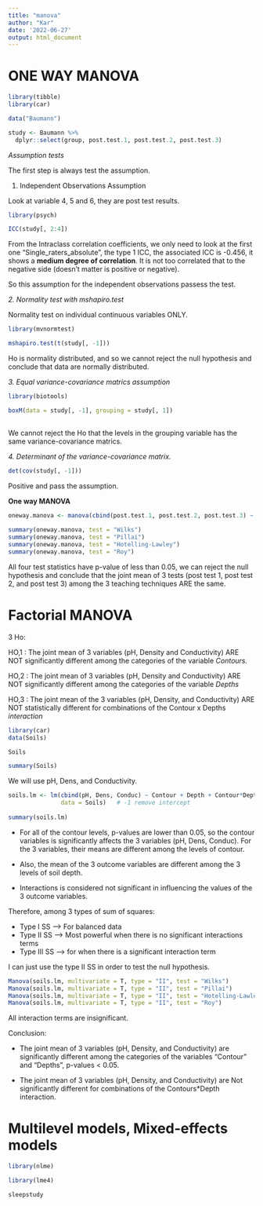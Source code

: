 ```yaml
---
title: "manova"
author: "Kar"
date: '2022-06-27'
output: html_document
---
```



# ONE WAY MANOVA

```r
library(tibble)
library(car)


```

```r
data("Baumann")

study <- Baumann %>% 
  dplyr::select(group, post.test.1, post.test.2, post.test.3)

```

*Assumption tests*

The first step is always test the assumption. 

1. Independent Observations Assumption

Look at variable 4, 5 and 6, they are post test results. 

```r
library(psych)

ICC(study[, 2:4])

```

From the Intraclass correlation coefficients, we only need to look at the first one "Single_raters_absolute", the type 1 ICC, the associated ICC is -0.456, it shows a **medium degree of correlation**. It is not too correlated that to the negative side (doesn't matter is positive or negative). 

So this assumption for the independent observations passess the test. 


*2. Normality test with mshapiro.test*

Normality test on individual continuous variables ONLY. 

```r

library(mvnormtest)

mshapiro.test(t(study[, -1]))

```

Ho is normality distributed, and so we cannot reject the null hypothesis and conclude that data are normally distributed. 


*3. Equal variance-covariance matrics assumption*


```r
library(biotools)

boxM(data = study[, -1], grouping = study[, 1])
  
```

We cannot reject the Ho that the levels in the grouping variable has the same variance-covariance matrics. 

*4. Determinant of the variance-covariance matrix.* 

```r
det(cov(study[, -1]))

```
Positive and pass the assumption. 


**One way MANOVA**

```r
oneway.manova <- manova(cbind(post.test.1, post.test.2, post.test.3) ~ group, data = study)
  
summary(oneway.manova, test = "Wilks")
summary(oneway.manova, test = "Pillai")
summary(oneway.manova, test = "Hotelling-Lawley")
summary(oneway.manova, test = "Roy")


```

All four test statistics have p-value of less than 0.05, we can reject the null hypothesis and conclude that the joint mean of 3 tests (post test 1, post test 2, and post test 3) among the 3 teaching techniques ARE the same. 


# Factorial MANOVA

3 Ho:

HO,1 : The joint mean of 3 variables (pH, Density and Conductivity) ARE NOT significantly different among the categories of the variable *Contours.*

HO,2 : The joint mean of 3 variables (pH, Density and Conductivity) ARE NOT significantly different among the categories of the variable *Depths*

HO,3 : The joint mean of the 3 variables (pH, Density, and Conductivity) ARE NOT statistically different for combinations of the Contour x Depths *interaction*

```r
library(car)
data(Soils)

Soils

```


```r
summary(Soils)

```


We will use pH, Dens, and Conductivity. 

```r
soils.lm <- lm(cbind(pH, Dens, Conduc) ~ Contour + Depth + Contour*Depth -1, 
               data = Soils)   # -1 remove intercept
  
summary(soils.lm)

```

* For all of the contour levels, p-values are lower than 0.05, so the contour variables is significantly affects the 3 variables (pH, Dens, Conduc). For the 3 variables, their means are different among the levels of contour.

* Also, the mean of the 3 outcome variables are different among the 3 levels of soil depth. 

* Interactions is considered not significant in influencing the values of the 3 outcome variables.

Therefore, among 3 types of sum of squares:

* Type I SS --> For balanced data
* Type II SS --> Most powerful when there is no significant interactions terms
* Type III SS --> for when there is a significant interaction term

I can just use the type II SS in order to test the null hypothesis.  

```r
Manova(soils.lm, multivariate = T, type = "II", test = "Wilks")
Manova(soils.lm, multivariate = T, type = "II", test = "Pillai")
Manova(soils.lm, multivariate = T, type = "II", test = "Hotelling-Lawley")
Manova(soils.lm, multivariate = T, type = "II", test = "Roy")
```

All interaction terms are insignificant. 

Conclusion:

* The joint mean of 3 variables (pH, Density, and Conductivity) are significantly different among the categories of the variables "Contour" and "Depths", p-values < 0.05.

* The joint mean of 3  variables (pH, Density, and Conductivity) are Not significantly different for combinations of the Contours*Depth interaction. 


# Multilevel models, Mixed-effects models


```r
library(nlme)

```
```r
library(lme4)
```
```r
sleepstudy
```


 
 
 
 
 
 
 
 
 
